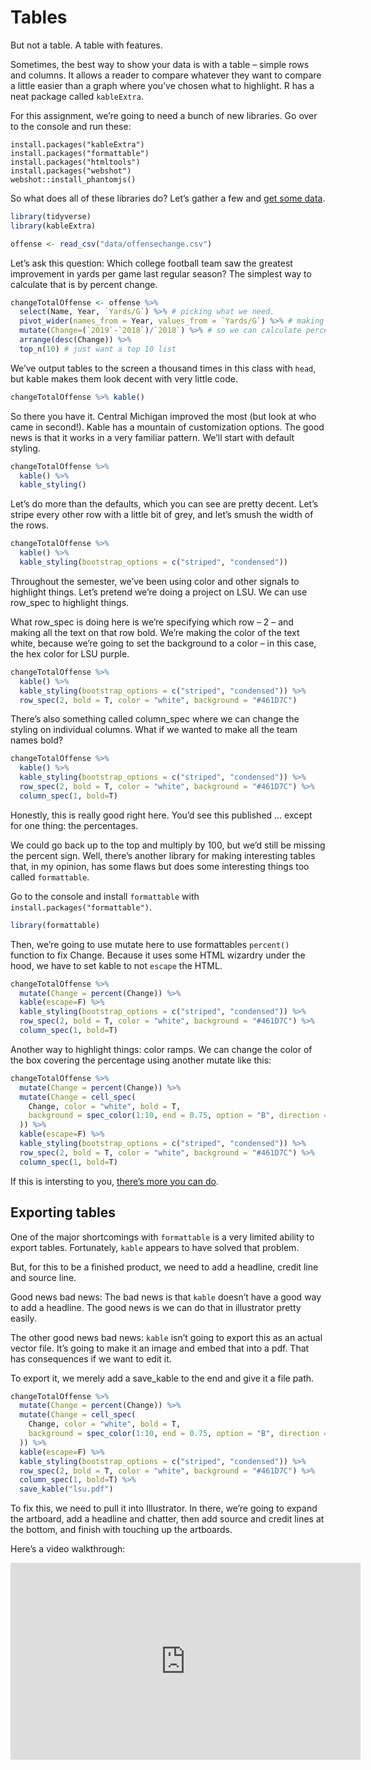 # Tables

But not a table. A table with features. 

Sometimes, the best way to show your data is with a table -- simple rows and columns. It allows a reader to compare whatever they want to compare a little easier than a graph where you've chosen what to highlight. R has a neat package called `kableExtra`.

For this assignment, we're going to need a bunch of new libraries. Go over to the console and run these: 

```
install.packages("kableExtra")
install.packages("formattable")
install.packages("htmltools")
install.packages("webshot")
webshot::install_phantomjs()
```

So what does all of these libraries do? Let's gather a few and [get some data](https://unl.box.com/s/g3eeuogx8bog72ig28enuakhpdlbn394). 

```r
library(tidyverse)
library(kableExtra)
```


```r
offense <- read_csv("data/offensechange.csv")
```

Let's ask this question: Which college football team saw the greatest improvement in yards per game last regular season? The simplest way to calculate that is by percent change. 

```r
changeTotalOffense <- offense %>%
  select(Name, Year, `Yards/G`) %>% # picking what we need.
  pivot_wider(names_from = Year, values_from = `Yards/G`) %>% # making it wide 
  mutate(Change=(`2019`-`2018`)/`2018`) %>% # so we can calculate percent change
  arrange(desc(Change)) %>%  
  top_n(10) # just want a top 10 list
```
We've output tables to the screen a thousand times in this class with `head`, but kable makes them look decent with very little code. 

```r
changeTotalOffense %>% kable()
```

So there you have it. Central Michigan improved the most (but look at who came in second!). Kable has a mountain of customization options. The good news is that it works in a very familiar pattern. We'll start with default styling.

```r
changeTotalOffense %>% 
  kable() %>% 
  kable_styling()
```
Let's do more than the defaults, which you can see are pretty decent. Let's stripe every other row with a little bit of grey, and let's smush the width of the rows.

```r
changeTotalOffense %>% 
  kable() %>% 
  kable_styling(bootstrap_options = c("striped", "condensed"))
```

Throughout the semester, we've been using color and other signals to highlight things. Let's pretend we're doing a project on LSU. We can use row_spec to highlight things.

What row_spec is doing here is we're specifying which row -- 2 -- and making all the text on that row bold. We're making the color of the text white, because we're going to set the background to a color -- in this case, the hex color for LSU purple.

```r
changeTotalOffense %>% 
  kable() %>% 
  kable_styling(bootstrap_options = c("striped", "condensed")) %>%
  row_spec(2, bold = T, color = "white", background = "#461D7C")
```

There's also something called column_spec where we can change the styling on individual columns. What if we wanted to make all the team names bold?

```r
changeTotalOffense %>% 
  kable() %>% 
  kable_styling(bootstrap_options = c("striped", "condensed")) %>%
  row_spec(2, bold = T, color = "white", background = "#461D7C") %>%
  column_spec(1, bold=T)
```

Honestly, this is really good right here. You'd see this published ... except for one thing: the percentages.

We could go back up to the top and multiply by 100, but we'd still be missing the percent sign. Well, there's another library for making interesting tables that, in my opinion, has some flaws but does some interesting things too called `formattable`. 

Go to the console and install `formattable` with `install.packages("formattable")`. 

```r
library(formattable)
```

Then, we're going to use mutate here to use formattables `percent()` function to fix Change. Because it uses some HTML wizardry under the hood, we have to set kable to not `escape` the HTML.

```r
changeTotalOffense %>% 
  mutate(Change = percent(Change)) %>%
  kable(escape=F) %>% 
  kable_styling(bootstrap_options = c("striped", "condensed")) %>%
  row_spec(2, bold = T, color = "white", background = "#461D7C") %>%
  column_spec(1, bold=T)
```

Another way to highlight things: color ramps. We can change the color of the box covering the percentage using another mutate like this:

```r
changeTotalOffense %>% 
  mutate(Change = percent(Change)) %>%
  mutate(Change = cell_spec(
    Change, color = "white", bold = T,
    background = spec_color(1:10, end = 0.75, option = "B", direction = -1)
  )) %>%
  kable(escape=F) %>% 
  kable_styling(bootstrap_options = c("striped", "condensed")) %>%
  row_spec(2, bold = T, color = "white", background = "#461D7C") %>%
  column_spec(1, bold=T)
```

If this is intersting to you, [there's more you can do](https://cran.r-project.org/web/packages/kableExtra/vignettes/awesome_table_in_html.html#overview).

## Exporting tables

One of the major shortcomings with `formattable` is a very limited ability to export tables. Fortunately, `kable` appears to have solved that problem.

But, for this to be a finished product, we need to add a headline, credit line and source line. 

Good news bad news: The bad news is that `kable` doesn't have a good way to add a headline. The good news is we can do that in illustrator pretty easily.

The other good news bad news: `kable` isn't going to export this as an actual vector file. It's going to make it an image and embed that into a pdf. That has consequences if we want to edit it.

To export it, we merely add a save_kable to the end and give it a file path.

```r
changeTotalOffense %>% 
  mutate(Change = percent(Change)) %>%
  mutate(Change = cell_spec(
    Change, color = "white", bold = T,
    background = spec_color(1:10, end = 0.75, option = "B", direction = -1)
  )) %>%
  kable(escape=F) %>% 
  kable_styling(bootstrap_options = c("striped", "condensed")) %>%
  row_spec(2, bold = T, color = "white", background = "#461D7C") %>%
  column_spec(1, bold=T) %>%
  save_kable("lsu.pdf")
```
To fix this, we need to pull it into Illustrator. In there, we're going to expand the artboard, add a headline and chatter, then add source and credit lines at the bottom, and finish with touching up the artboards.

Here's a video walkthrough:

<iframe width="560" height="315" src="https://www.youtube.com/embed/AeZ5uiCpJro" frameborder="0" allow="accelerometer; autoplay; encrypted-media; gyroscope; picture-in-picture" allowfullscreen></iframe>


